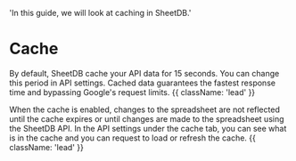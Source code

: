   'In this guide, we will look at caching in SheetDB.'

# Cache

By default, SheetDB cache your API data for 15 seconds. You can change this period in API settings. Cached data guarantees the fastest response time and bypassing Google's request limits. {{ className: 'lead' }}

When the cache is enabled, changes to the spreadsheet are not reflected until the cache expires or until changes are made to the spreadsheet using the SheetDB API. In the API settings under the cache tab, you can see what is in the cache and you can request to load or refresh the cache. {{ className: 'lead' }}
